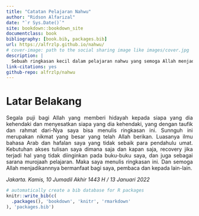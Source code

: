 ```yaml
--- 
title: "Catatan Pelajaran Nahwu"
author: "Ridson Alfarizal"
date: "`r Sys.Date()`"
site: bookdown::bookdown_site
documentclass: book
bibliography: [book.bib, packages.bib]
url: https://alfrzlp.github.io/nahwu/
# cover-image: path to the social sharing image like images/cover.jpg
description: |
  Sebuah ringkasan kecil dalam pelajaran nahwu yang semoga Allah menjadikannnya bermanfaat bagi saya, pembaca dan kepada lain-lain.
link-citations: yes
github-repo: alfrzlp/nahwu
---
```

<style>
  body {
    text-align: justify
  }
</style>

# Latar Belakang

Segala puji bagi Allah yang memberi hidayah kepada siapa yang dia kehendaki dan menyesatkan siapa yang dia kehendaki, yang dengan taufik dan rahmat dari-Nya saya bisa menulis ringkasan ini. Sunnguh ini merupakan nikmat yang besar yang telah Allah berikan. Luasanya ilmu bahasa Arab dan hafalan saya yang tidak sebaik para pendahulu umat. Kebutuhan akses tulisan saya dimana saja dan kapan saja, recovery jika terjadi hal yang tidak diinginkan pada buku-buku saya, dan juga sebagai sarana murojaah pelajaran. Maka saya menulis ringkasan ini. Dan semoga Allah menjadikannnya bermanfaat bagi saya, pembaca dan kepada lain-lain.







<i style="text-align:right;">Jakarta. Kamis, 10 Jumadil Akhir 1443 H / 13 Januari 2022</i>


```r
# automatically create a bib database for R packages
knitr::write_bib(c(
  .packages(), 'bookdown', 'knitr', 'rmarkdown'
), 'packages.bib')
```
